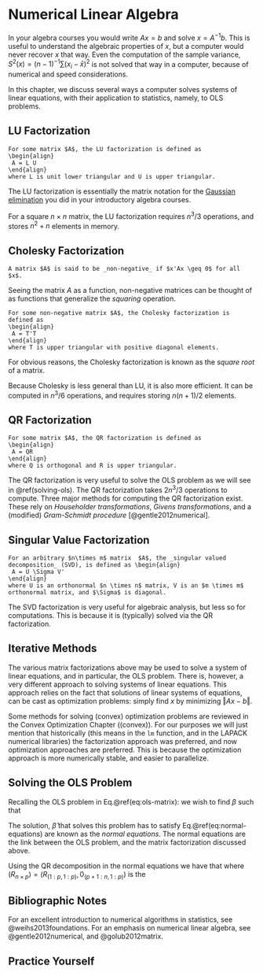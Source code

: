 # Numerical Linear Algebra {#algebra}

In your algebra courses you would write $Ax=b$ and solve $x=A^{-1}b$. 
This is useful to understand the algebraic properties of $x$, but a computer would never recover $x$ that way. 
Even the computation of the sample variance, $S^2(x)=(n-1)^{-1}\sum (x_i-\bar x)^2$ is not solved that way in a computer, because of numerical and speed considerations.

In this chapter, we discuss several ways a computer solves systems of linear equations, with their application to statistics, namely, to OLS problems.  


## LU Factorization

```definition
For some matrix $A$, the LU factorization is defined as 
\begin{align}
 A = L U 
\end{align}
where L is unit lower triangular and U is upper triangular. 
```

The LU factorization is essentially the matrix notation for the [Gaussian elimination](https://en.wikipedia.org/wiki/Gaussian_elimination) you did in your introductory algebra courses. 

For a square $n \times n$ matrix, the LU factorization requires $n^3/3$ operations, and stores $n^2+n$ elements in memory. 



## Cholesky Factorization

```definition
A matrix $A$ is said to be _non-negative_ if $x'Ax \geq 0$ for all $x$.
```

Seeing the matrix $A$ as a function, non-negative matrices can be thought of as functions that generalize the _squaring_ operation.



```definition
For some non-negative matrix $A$, the Cholesky factorization is defined as 
\begin{align}
 A = T'T 
\end{align}
where T is upper triangular with positive diagonal elements.
```

For obvious reasons, the Cholesky factorization is known as the _square root_ of a matrix. 

Because Cholesky is less general than LU, it is also more efficient.
It can be computed in $n^3/6$ operations, and requires storing $n(n+1)/2$ elements.


## QR Factorization

```definition
For some matrix $A$, the QR factorization is defined as 
\begin{align}
 A = QR 
\end{align}
where Q is orthogonal and R is upper triangular. 
```

The QR factorization is very useful to solve the OLS problem as we will see in \@ref(solving-ols).
The QR factorization takes $2n^3/3$ operations to compute. 
Three major methods for computing the QR factorization exist. These rely on _Householder transformations_, _Givens transformations_, and a (modified) _Gram-Schmidt procedure_ [@gentle2012numerical].





## Singular Value Factorization

```definition
For an arbitrary $n\times m$ matrix  $A$, the _singular valued decomposition_ (SVD), is defined as \begin{align}
 A = U \Sigma V' 
\end{align}
where U is an orthonormal $n \times n$ matrix, V is an $m \times m$ orthonormal matrix, and $\Sigma$ is diagonal.
```

The SVD factorization is very useful for algebraic analysis, but less so for computations.
This is because it is (typically) solved via the QR factorization.



## Iterative Methods

The various matrix factorizations above may be used to solve a system of linear equations, and in particular, the OLS problem. 
There is, however, a very different approach to solving systems of linear equations. 
This approach relies on the fact that solutions of linear systems of equations, can be cast as optimization problems: simply find $x$ by minimizing  $\Vert Ax-b \Vert$.

Some methods for solving (convex) optimization problems are reviewed in the Convex Optimization Chapter (\ref@(convex)).
For our purposes we will just mention that historically (this means in the `lm` function, and in the LAPACK numerical libraries) the factorization approach was preferred, and now optimization approaches are preferred. 
This is because the optimization approach is more numerically stable, and easier to parallelize. 



## Solving the OLS Problem {#solving-ols}

Recalling the OLS problem in Eq.\@ref(eq:ols-matrix): we wish to find $\beta$ such that  
\begin{align}
  \hat \beta:= argmin_\beta \{ \Vert y-X\beta \Vert^2_2 \}.
\end{align}

The solution, $\hat \beta$ that solves this problem has to satisfy 
\begin{align}
  X'X \beta = X'y.
  (\#eq:normal-equations)
\end{align}
Eq.\@ref(eq:normal-equations) are known as the _normal equations_.
The normal equations are the link between the OLS problem, and the matrix factorization discussed above. 


Using the QR decomposition in the normal equations we have that 
\begin{align*}
  \hat \beta = R_{(1:p,1:p)}^{-1} y,
\end{align*}
where $(R_{n\times p})=(R_{(1:p,1:p)},0_{(p+1:n,1:p)})$ is the 









## Bibliographic Notes
For an excellent introduction to numerical algorithms in statistics, see @weihs2013foundations.
For an emphasis on numerical linear algebra, see @gentle2012numerical, and @golub2012matrix.

## Practice Yourself

